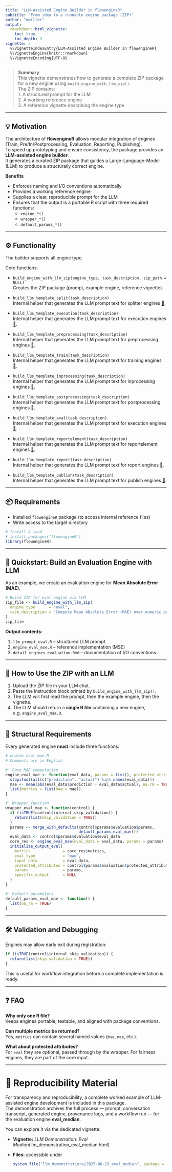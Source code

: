 ```yaml
---
title: "LLM-Assisted Engine Builder in flowengineR"
subtitle: "From idea to a runnable engine package (ZIP)"
author: "mwiller"
output:
  rmarkdown::html_vignette:
    toc: true
    toc_depth: 3
vignette: >
  %\VignetteIndexEntry{LLM-Assisted Engine Builder in flowengineR}
  %\VignetteEngine{knitr::rmarkdown}
  %\VignetteEncoding{UTF-8}
---
```


> **Summary**  
> This vignette demonstrates how to generate a complete ZIP package for a new engine using `build_engine_with_llm_zip()`.  
> The ZIP contains:  
> 1. A structured prompt for the LLM  
> 2. A working reference engine  
> 3. A reference vignette describing the engine type  

---

## 💡 Motivation

The architecture of **flowengineR** allows modular integration of engines (Train, Pre/In/Postprocessing, Evaluation, Reporting, Publishing).  
To speed up prototyping and ensure consistency, the package provides an **LLM-assisted engine builder**.  
It generates a curated ZIP package that guides a Large-Language-Model (LLM) to produce a structurally correct engine.

**Benefits**

- Enforces naming and I/O conventions automatically  
- Provides a working reference engine  
- Supplies a clear, reproducible prompt for the LLM  
- Ensures that the output is a portable R script with three required functions:  
  - `engine_*()`  
  - `wrapper_*()`  
  - `default_params_*()`  

---

## ⚙️ Functionality

The builder supports all engine type. 

Core functions:

- `build_engine_with_llm_zip(engine_type, task_description, zip_path = NULL)`  
  Creates the ZIP package (prompt, example engine, reference vignette).

- `build_llm_template_split(task_description)`  
  Internal helper that generates the LLM prompt text for splitter engines [📄](detail_engines_split.html).
  
- `build_llm_template_execution(task_description)`  
  Internal helper that generates the LLM prompt text for execution engines [📄](detail_engines_execution.html).
  
- `build_llm_template_preprocessing(task_description)`  
  Internal helper that generates the LLM prompt text for preprocessing engines [📄](detail_engines_preprocessing.html).
  
- `build_llm_template_train(task_description)`  
  Internal helper that generates the LLM prompt text for training engines [📄](detail_engines_train.html).
  
- `build_llm_template_inprocessing(task_description)`  
  Internal helper that generates the LLM prompt text for inprocessing engines [📄](detail_engines_inprocessing.html).
  
- `build_llm_template_postprocessing(task_description)`  
  Internal helper that generates the LLM prompt text for postprocessing engines [📄](detail_engines_postprocessing.html).
  
- `build_llm_template_eval(task_description)`  
  Internal helper that generates the LLM prompt text for execution engines [📄](detail_engines_execution.html).
  
- `build_llm_template_reportelement(task_description)`  
  Internal helper that generates the LLM prompt text for reportelement engines [📄](detail_engines_reportelement.html).
  
- `build_llm_template_report(task_description)`  
  Internal helper that generates the LLM prompt text for report engines [📄](detail_engines_report.html).
  
- `build_llm_template_publish(task_description)`  
  Internal helper that generates the LLM prompt text for publish engines [📄](detail_engines_publish.html).

---

## 📦 Requirements

- Installed `flowengineR` package (to access internal reference files)  
- Write access to the target directory  

```r
# Install & load
# install.packages("flowengineR")
library(flowengineR)
```

---

## 🚀 Quickstart: Build an Evaluation Engine with LLM

As an example, we create an evaluation engine for **Mean Absolute Error (MAE)**.

```r
# Build ZIP for eval engine via LLM
zip_file <- build_engine_with_llm_zip(
  engine_type      = "eval",
  task_description = "Compute Mean Absolute Error (MAE) over numeric predictions vs. actuals."
)
zip_file
```

**Output contents:**

1. `llm_prompt_eval.R` – structured LLM prompt  
2. `engine_eval_mse.R` – reference implementation (MSE)  
3. `detail_engines_evaluation.Rmd` – documentation of I/O conventions  

---

## 🤖 How to Use the ZIP with an LLM

1. Upload the ZIP file in your LLM chat.  
2. Paste the instruction block printed by `build_engine_with_llm_zip()`.  
3. The LLM will first read the prompt, then the example engine, then the vignette.  
4. The LLM should return a **single R file** containing a new engine, e.g. `engine_eval_mae.R`.

---

## 🧩 Structural Requirements

Every generated engine **must** include three functions:  

```r
# engine_eval_mae.R
# Comments are in English

#' Core MAE computation
engine_eval_mae <- function(eval_data, params = list(), protected_attributes = NULL) {
  stopifnot(all(c("prediction", "actual") %in% names(eval_data)))
  mae <- mean(abs(eval_data$prediction - eval_data$actual), na.rm = TRUE)
  list(metrics = list(mae = mae))
}

#' Wrapper function
wrapper_eval_mae <- function(control) {
  if (isTRUE(control$internal_skip_validation)) {
    return(list(skip_validation = TRUE))
  }
  params <- merge_with_defaults(control$params$evaluation$params,
                                default_params_eval_mae())
  eval_data <- control$params$evaluation$eval_data
  core_res <- engine_eval_mae(eval_data = eval_data, params = params)
  initialize_output_eval(
    metrics              = core_res$metrics,
    eval_type            = "mae",
    input_data           = eval_data,
    protected_attributes = control$params$evaluation$protected_attributes,
    params               = params,
    specific_output      = NULL
  )
}

#' Default parameters
default_params_eval_mae <- function() {
  list(na_rm = TRUE)
}
```

---

## 🛠️ Validation and Debugging

Engines may allow early exit during registration:

```r
if (isTRUE(control$internal_skip_validation)) {
  return(list(skip_validation = TRUE))
}
```

This is useful for workflow integration before a complete implementation is ready.

---

## ❓ FAQ

**Why only one R file?**  
Keeps engines portable, testable, and aligned with package conventions.  

**Can multiple metrics be returned?**  
Yes, `metrics` can contain several named values (`mse`, `mae`, etc.).  

**What about protected attributes?**  
For `eval` they are optional, passed through by the wrapper. For fairness engines, they are part of the core input.  

---


# 📑 Reproducibility Material

For transparency and reproducibility, a complete worked example of 
LLM-assisted engine development is included in this package.  
The demonstration archives the full process — prompt, conversation transcript, 
generated engine, provenance logs, and a workflow run — for the evaluation 
engine **eval_median**.

You can explore it via the dedicated vignette:

- **Vignette:** *LLM Demonstration: Eval Median*(llm_demonstration_eval_median.html)
- **Files:** accessible under  
  ```r
  system.file("llm_demonstrations/2025-08-29_eval_median", package = "flowengineR")
  ```